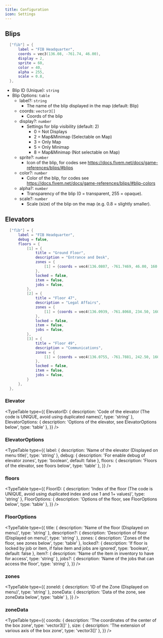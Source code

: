 ---
title: Configuration
icon: Settings
---

## Blips

```lua title="config/blips.lua"
  ["fib"] = {
      label = "FIB Headquarter",
      coords = vec3(136.08, -761.74, 46.00),
      display = 2,
      sprite = 60,
      color = 40,
      alpha = 255,
      scale = 0.8,
  },
```

- Blip ID (Unique): `string` 
- Blip Options: `table`
  - label?: `string`
    - The name of the blip displayed in the map (default: Blip)
  - coords: `vector3[]`
    - Coords of the blip
  - display?: `number`
    - Settings for blip visibility (default: 2)
      - 0 = Not Displays
      - 2 = Map&Minimap (Selectable on Map)
      - 3 = Only Map
      - 5 = Only Minimap 
      - 8 = Map&Minimap (Not selectable on Map)
  - sprite?: `number` 
    - Icon of the blip, for codes see https://docs.fivem.net/docs/game-references/blips/#blips
  - color?: `number`
    - Color of the blip, for codes see https://docs.fivem.net/docs/game-references/blips/#blip-colors
  - alpha?: `number`
    - Transparency of the blip (0 = transparent, 255 = opaque).
  - scale?: `number`
    - Scale (size) of the blip on the map (e.g. 0.8 = slightly smaller).

## Elevators

```lua title="config/elevators.lua"
  ["fib"] = {
      label = "FIB Headquarter",
      debug = false,
      floors = {
          [1] = {
              title = "Ground Floor",
              description = "Entrance and Desk",
              zones = {
                  [1] = {coords = vec4(136.0807, -761.7469, 46.00, 160.00), size = vec3(2.0, 2.0, 2.5)}
              },
              locked = false,
              item = false,
              jobs = false,
          },
          [2] = {
              title = "Floor 47",
              description = "Legal Affairs",
              zones = {
                  [1] = {coords = vec4(136.0939, -761.8068, 234.50, 160.00), size = vec3(2.0, 2.0, 2.5)}
              },
              locked = false,
              item = false,
              jobs = false,
          },
          [3] = {
              title = "Floor 49",
              description = "Communications",
              zones = {
                  [1] = {coords = vec4(136.0755, -761.7881, 242.50, 160.00), size = vec3(2.0, 2.0, 2.5)}
              },
              locked = false,
              item = false,
              jobs = false,
          }
      },
  },
```

### Elevator

<TypeTable
  type={{
    ElevatorID: { description: 'Code of the elevator (The code is UNIQUE, avoid using duplicated names)', type: 'string' },
    ElevatorOptions: { description: 'Options of the elevator, see ElevatorOptions below', type: 'table' },
  }}
/>

### ElevatorOptions

<TypeTable
  type={{
    label: { description: 'Name of the elevator (Displayed on menu title)', type: 'string' },
    debug: { description: 'For enable debug of elevator zones', type: 'boolean', default: false },
    floors: { description: 'Floors of the elevator, see floors below', type: 'table' },
  }}
/>

### floors

<TypeTable
  type={{
    FloorID: { description: 'Index of the floor (The code is UNIQUE, avoid using duplicated index and use 1 and 1+ values)', type: 'string' },
    FloorOptions: { description: 'Options of the floor, see FloorOptions below', type: 'table' },
  }}
/>

### FloorOptions

<TypeTable
  type={{
    title: { description: 'Name of the floor (Displayed on menu)', type: 'string' },
    description?: { description: 'Description of floor (Displayed on menu)', type: 'string' },
    zones: { description: 'Zones of the floor, see zones below', type: 'table' },
    locked?: { description: 'If floor is locked by job or item, if false item and jobs are ignored', type: 'boolean', default: false },
    item?: { description: 'Name of the item in inventory to have for access', type: 'string' },
    jobs?: { description: 'Name of the jobs that can access the floor', type: 'string' },
  }}
/>

### zones

<TypeTable
  type={{
    zoneId: { description: 'ID of the Zone (Displayed on menu)', type: 'string' },
    zoneData: { description: 'Data of the zone, see zoneData below', type: 'table' },
  }}
/>

### zoneData

<TypeTable
  type={{
    coords: { description: 'The coordinates of the center of the box zone', type: 'vector3[]' },
    size: { description: 'The extension of various axis of the box zone', type: 'vector3[]' },
  }}
/>